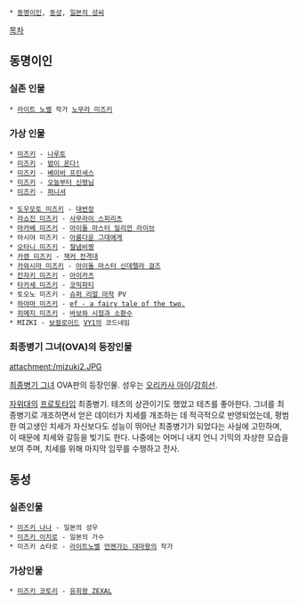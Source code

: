  * [[동명이인]], [[동성]], [[일본의 성씨]]

[[목차]]
== 동명이인 ==
=== 실존 인물 ===
 * [[라이트 노벨]] 작가 [[노무라 미즈키]]

=== 가상 인물 ===
 * [[미즈키(나루토)|미즈키]] - [[나루토]]
 * [[미즈키(밤이 온다!)|미즈키]] - [[밤이 온다!]]
 * [[미즈키(베이비 프린세스)|미즈키]] - [[베이비 프린세스]]
 * [[미즈키(오늘부터 신령님)|미즈키]] - [[오늘부터 신령님]]
 * [[미즈키(퍼니셔)|미즈키]] - [[퍼니셔(캡콤)|퍼니셔]]

 * [[도우모토 미즈키]] - [[대번장]]
 * [[라쇼진 미즈키]] - [[사무라이 스피리츠]]
 * [[마카베 미즈키]] - [[아이돌 마스터 밀리언 라이브]]
 * 아시야 미즈키 - [[아름다운 그대에게]]
 * [[오타니 미즈키]] - [[철냄비짱]]
 * [[카렌 미즈키]] - [[잭커 전격대]]
 * [[카와시마 미즈키]] - [[아이돌 마스터 신데렐라 걸즈]]
 * [[칸자키 미즈키]] - [[아이카츠]]
 * [[타카세 미즈키]] - [[코믹파티]]
 * 토오노 미즈키 - [[슈퍼 리얼 마작]] PV
 * [[하야마 미즈키]] - [[ef - a fairy tale of the two.]]
 * [[히메지 미즈키]] - [[바보와 시험과 소환수]]
 * MIZKI - [[보컬로이드]] [[VY1]]의 코드네임

=== 최종병기 그녀(OVA)의 등장인물 ===
attachment:/mizuki2.JPG

[[최종병기 그녀]] OVA판의 등장인물. 성우는 [[오리카사 아이]]/[[강희선]].

[[자위대]]의 [[프로토타입]] 최종병기. 테츠의 상관이기도 했었고 테츠를 좋아한다. 그녀를 최종병기로 개조하면서 얻은 데이터가 치세를 개조하는 데 적극적으로 반영되었는데, 평범한 여고생인 치세가 자신보다도 성능이 뛰어난 최종병기가 되었다는 사실에 고민하며, 이 때문에 치세와 갈등을 빚기도 한다. 나중에는 어머니 내지 언니 기믹의 자상한 모습을 보여 주며, 치세를 위해 마지막 임무를 수행하고 전사.


== 동성 ==
=== 실존인물 ===
 * [[미즈키 나나]] - 일본의 성우
 * [[미즈키 이치로]] - 일본의 가수
 * 미즈키 쇼타로 - [[라이트노벨]] [[언젠가는 대마왕]]의 작가

=== 가상인물 ===
 * [[미즈키 코토리]] - [[유희왕 ZEXAL]]

